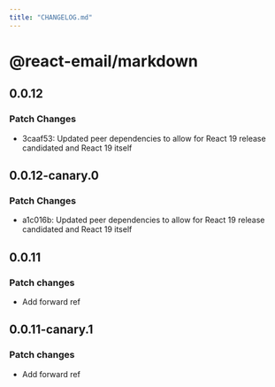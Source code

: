 ```yaml
---
title: "CHANGELOG.md"
---
```


# @react-email/markdown

## 0.0.12

### Patch Changes

- 3caaf53: Updated peer dependencies to allow for React 19 release candidated and React 19 itself

## 0.0.12-canary.0

### Patch Changes

- a1c016b: Updated peer dependencies to allow for React 19 release candidated and React 19 itself

## 0.0.11

### Patch changes

- Add forward ref

## 0.0.11-canary.1

### Patch changes

- Add forward ref
